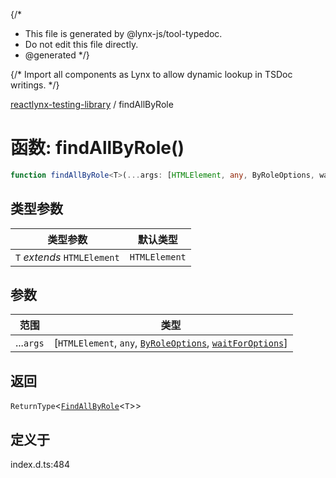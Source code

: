 {/*
* This file is generated by @lynx-js/tool-typedoc.
* Do not edit this file directly.
* @generated
*/}

{/* Import all components as Lynx to allow dynamic lookup in TSDoc writings. */}


[reactlynx-testing-library](/api/reactlynx-testing-library/index.mdx) / findAllByRole

# 函数: findAllByRole()

```ts
function findAllByRole<T>(...args: [HTMLElement, any, ByRoleOptions, waitForOptions]): ReturnType<FindAllByRole<T>>
```

## 类型参数

| 类型参数 | 默认类型 |
| ------ | ------ |
| `T` *extends* `HTMLElement` | `HTMLElement` |

## 参数

| 范围 | 类型 |
| ------ | ------ |
| ...`args` | [`HTMLElement`, `any`, [`ByRoleOptions`](/api/reactlynx-testing-library/Interface.ByRoleOptions.mdx), [`waitForOptions`](/api/reactlynx-testing-library/Interface.waitForOptions.mdx)] |

## 返回

`ReturnType`\<[`FindAllByRole`](/api/reactlynx-testing-library/TypeAlias.FindAllByRole.mdx)\<`T`\>\>

## 定义于

index.d.ts:484
